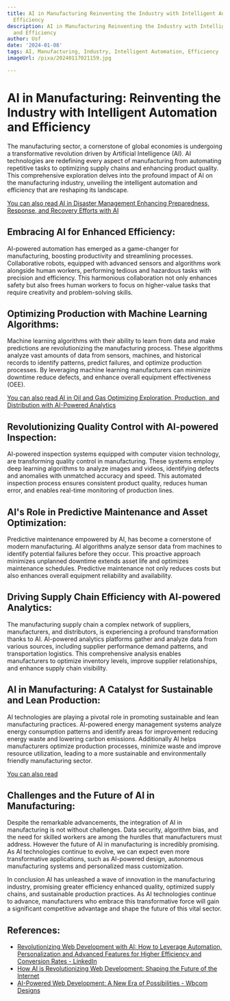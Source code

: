 ```yaml
---
title: AI in Manufacturing Reinventing the Industry with Intelligent Automation and
  Efficiency
description: AI in Manufacturing Reinventing the Industry with Intelligent Automation
  and Efficiency
author: Usf
date: '2024-01-08'
tags: AI, Manufacturing, Industry, Intelligent Automation, Efficiency
imageUrl: /pixa/20240117021159.jpg

---
```

# AI in Manufacturing: Reinventing the Industry with Intelligent Automation and  Efficiency

The manufacturing sector, a  cornerstone of global economies is undergoing a transformative  revolution driven by Artificial  Intelligence (AI). AI technologies are redefining every aspect of manufacturing from automating repetitive  tasks to optimizing supply chains and enhancing product quality. This comprehensive exploration delves into the profound impact of AI on the manufacturing industry, unveiling  the intelligent automation and efficiency that are reshaping its landscape.

[You can also read  AI in Disaster Management Enhancing Preparedness, Response, and  Recovery Efforts with AI](AI%20in%20Disaster%20Management%20Enhancing%20Preparedness%2C%20Response%2C%20and%20Recovery%20Efforts%20with%20AI)


## Embracing AI for Enhanced Efficiency:

AI-powered automation has emerged as a game-changer for manufacturing, boosting productivity and streamlining processes. Collaborative robots,  equipped with  advanced sensors and algorithms work alongside human workers,  performing  tedious and hazardous tasks with precision and  efficiency. This  harmonious  collaboration not only enhances safety but also frees  human workers to focus on higher-value tasks that require  creativity and problem-solving skills.

## Optimizing Production with Machine Learning Algorithms:

Machine learning algorithms with their ability to learn from data  and make predictions  are revolutionizing  the manufacturing process. These algorithms analyze vast amounts of data from sensors, machines, and historical records to identify patterns, predict failures, and optimize production processes. By leveraging  machine learning manufacturers can minimize downtime reduce defects, and enhance overall equipment effectiveness (OEE).

[You can also read AI in Oil and Gas Optimizing Exploration, Production,  and Distribution with AI-Powered Analytics](AI%20in%20Oil%20and%20Gas%20Optimizing%20Exploration%2C%20Production%2C%20and%20Distribution%20with%20AI-Powered%20Analytics)


## Revolutionizing Quality Control with AI-powered  Inspection:

AI-powered inspection systems equipped with computer vision technology, are transforming quality control in manufacturing. These systems employ deep  learning algorithms  to analyze images and videos, identifying defects and anomalies with unmatched accuracy and speed. This  automated inspection process ensures consistent product quality,  reduces human error, and enables real-time monitoring  of production lines.

## AI's Role  in Predictive Maintenance and Asset Optimization:

Predictive  maintenance empowered by AI, has become a cornerstone of modern manufacturing. AI algorithms analyze sensor data from machines to  identify  potential failures before they occur. This proactive approach minimizes unplanned  downtime extends asset life and optimizes maintenance schedules.  Predictive maintenance not only reduces costs but also enhances overall equipment reliability and availability.

## Driving  Supply Chain Efficiency with AI-powered Analytics:

The manufacturing supply chain a complex network of suppliers, manufacturers, and distributors, is experiencing a profound transformation thanks to AI. AI-powered analytics platforms gather and analyze  data from various sources, including supplier performance demand  patterns, and transportation logistics. This comprehensive analysis enables manufacturers to  optimize inventory levels, improve supplier relationships, and enhance supply chain visibility.

## AI  in Manufacturing: A Catalyst for Sustainable  and Lean Production:

AI technologies are playing a pivotal role in promoting sustainable and lean manufacturing practices. AI-powered energy management systems analyze  energy consumption patterns and identify areas for improvement reducing energy  waste and lowering carbon  emissions. Additionally AI helps  manufacturers optimize production processes,  minimize waste and improve resource utilization, leading  to a more sustainable and environmentally friendly manufacturing sector.

[You can also  read ]()


## Challenges and the Future of  AI in Manufacturing:

Despite the remarkable advancements, the integration of AI in manufacturing  is not  without challenges. Data  security, algorithm bias, and the need for skilled workers are among  the hurdles that manufacturers must address. However the future of AI in manufacturing is incredibly promising. As AI technologies continue to evolve, we can expect  even more transformative applications,  such as  AI-powered design, autonomous  manufacturing systems and personalized mass customization.

In conclusion AI has unleashed a wave of innovation in the manufacturing industry, promising greater efficiency enhanced quality, optimized supply chains, and sustainable  production practices. As AI technologies continue to advance,  manufacturers who embrace this transformative force will gain a significant  competitive advantage and shape the future of this vital sector.

## References:
- [Revolutionizing Web Development with AI: How to Leverage Automation, Personalization and Advanced Features for Higher Efficiency and Conversion Rates - LinkedIn](https://www.linkedin.com/pulse/revolutionizing-web-development-ai-how-leverage?trk=article-ssr-frontend-pulse_more-articles_related-content-card)
- [How AI is Revolutionizing Web Development: Shaping the Future of the Internet](https://www.socialectric.com/post/how-ai-is-revolutionizing-web-development-shaping-the-future-of-the-internet)
- [AI-Powered Web Development: A New Era of Possibilities - Wbcom Designs](https://wbcomdesigns.com/ai-powered-web-development/)
